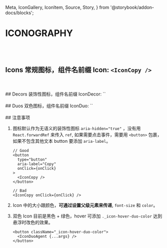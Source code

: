   Meta,
  IconGallery,
  IconItem,
  Source,
  Story,
} from '@storybook/addon-docs/blocks';




<Meta title="Iconography" />

# ICONOGRAPHY

<br />
<br />

## Icons 常规图标，组件名前缀 Icon: `<IconCopy />`

<IconGallery>
  <IconItem name="Copy">
    <IconCopy />
  </IconItem>
  <IconItem name="Dislike">
    <IconDislike />
  </IconItem>
  <IconItem name="ExternalLink">
    <IconExternalLink />
  </IconItem>
  <IconItem name="Like">
    <IconLike />
  </IconItem>
  <IconItem name="Loading">
    <IconLoading />
  </IconItem>
  <IconItem name="Plus">
    <IconPlus />
  </IconItem>
  <IconItem name="PlusCircle">
    <IconPlusCircle />
  </IconItem>
  <IconItem name="Setting">
    <IconSetting />
  </IconItem>
  <IconItem name="Spark">
    <IconSpark />
  </IconItem>
  <IconItem name="Sync">
    <IconSync />
  </IconItem>
</IconGallery>

<br />
<br />
## Decors 装饰性图标，组件名前缀 IconDecor: `<IconDecorHot />`

<IconGallery>
  <IconItem name="ApiAgent">
    <IconDecorApiAgent />
  </IconItem>
  <IconItem name="ApiWorkflow">
    <IconDecorApiWorkflow />
  </IconItem>
  <IconItem name="Hot">
    <IconDecorHot />
  </IconItem>
  <IconItem name="Make">
    <IconDecorMake />
  </IconItem>
</IconGallery>

<br />
<br />
## Duos 双色图标，组件名前缀 IconDuo: `<IconDuoAgent />`

<IconGallery>
  <IconItem name="Agent">
    <IconDuoAgent className="_icon-hover-duo-color" />
  </IconItem>
  <IconItem name="Credential">
    <IconDuoCredential className="_icon-hover-duo-color" />
  </IconItem>
  <IconItem name="Dashboard">
    <IconDuoDashboard className="_icon-hover-duo-color" />
  </IconItem>
  <IconItem name="Eye">
    <IconDuoEye className="_icon-hover-duo-color" />
  </IconItem>
  <IconItem name="Home">
    <IconDuoHome className="_icon-hover-duo-color" />
  </IconItem>
  <IconItem name="Integration">
    <IconDuoIntegration className="_icon-hover-duo-color" />
  </IconItem>
  <IconItem name="Log">
    <IconDuoLog className="_icon-hover-duo-color" />
  </IconItem>
  <IconItem name="Plan">
    <IconDuoPlan className="_icon-hover-duo-color" />
  </IconItem>
  <IconItem name="Play">
    <IconDuoPlay className="_icon-hover-duo-color" />
  </IconItem>
  <IconItem name="Template">
    <IconDuoTemplate className="_icon-hover-duo-color" />
  </IconItem>
  <IconItem name="Workflow">
    <IconDuoWorkflow className="_icon-hover-duo-color" />
  </IconItem>
</IconGallery>

<br />
<br />
## 注意事项

1. 图标默认作为无语义的装饰性图标 `aria-hidden="true"` ，没有用 `React.forwardRef` 来传入 `ref`, 如果需要点击事件，需要用 `<button>` 包裹，如果不包含其他文本 button 要添加 `aria-label`。

   ```tsx
   // Good
   <button
     type="button"
     aria-label="Copy"
     onClick={onClick}
   >
     <IconCopy />
   </button>

   // Bad
   <IconCopy onClick={onClick} />
   ```

2. Icon 中的大小跟颜色，**可通过设置父级元素来传递**, `font-size` 和 `color`。
3. 双色 Icon 目前是黑色 + 绿色，hover 可添加 `._icon-hover-duo-color` 达到悬浮时改色的效果。

   ```tsx
   <button className="_icon-hover-duo-color">
     <IconDuoAgent {...args} />
   </button>
   ```

```

```
